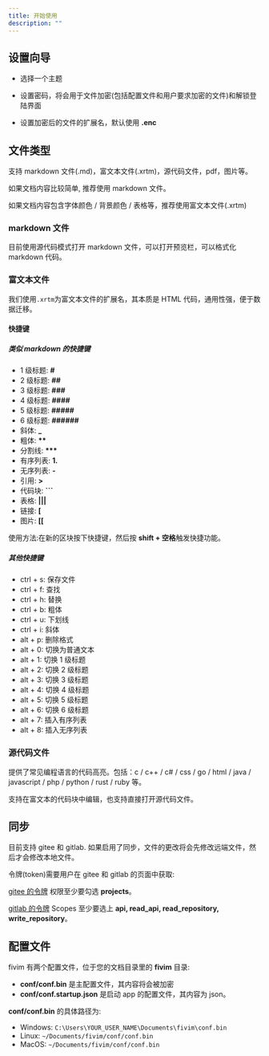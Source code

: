 ```yaml
---
title: 开始使用
description: ""
---
```


## 设置向导

- 选择一个主题

- 设置密码，将会用于文件加密(包括配置文件和用户要求加密的文件)和解锁登陆界面

- 设置加密后的文件的扩展名，默认使用 **.enc**

## 文件类型

支持 markdown 文件(.md)，富文本文件(.xrtm)，源代码文件，pdf，图片等。

如果文档内容比较简单, 推荐使用 markdown 文件。

如果文档内容包含字体颜色 / 背景颜色 / 表格等，推荐使用富文本文件(.xrtm)

### markdown 文件

目前使用源代码模式打开 markdown 文件，可以打开预览栏，可以格式化 markdown 代码。

### 富文本文件

我们使用`.xrtm`为富文本文件的扩展名，其本质是 HTML 代码，通用性强，便于数据迁移。

#### 快捷键

##### 类似 markdown 的快捷键

- 1 级标题: **#**
- 2 级标题: **##**
- 3 级标题: **###**
- 4 级标题: **####**
- 5 级标题: **#####**
- 6 级标题: **######**
- 斜体: **_**
- 粗体: **\*\***
- 分割线: **\*\*\***
- 有序列表: **1.**
- 无序列表: **-**
- 引用: **>**
- 代码块: **```**
- 表格: **|||**
- 链接: **[**
- 图片: **[[**

使用方法:在新的区块按下快捷键，然后按 **shift + 空格**触发快捷功能。

##### 其他快捷键

- ctrl + s: 保存文件
- ctrl + f: 查找
- ctrl + h: 替换
- ctrl + b: 粗体
- ctrl + u: 下划线
- ctrl + i: 斜体
- alt + p: 删除格式
- alt + 0: 切换为普通文本
- alt + 1: 切换 1 级标题
- alt + 2: 切换 2 级标题
- alt + 3: 切换 3 级标题
- alt + 4: 切换 4 级标题
- alt + 5: 切换 5 级标题
- alt + 6: 切换 6 级标题
- alt + 7: 插入有序列表
- alt + 8: 插入无序列表

### 源代码文件

提供了常见编程语言的代码高亮。包括：c / c++ / c# / css / go / html / java / javascript / php / python / rust / ruby 等。

支持在富文本的代码块中编辑，也支持直接打开源代码文件。

## 同步

目前支持 gitee 和 gitlab. 如果启用了同步，文件的更改将会先修改远端文件，然后才会修改本地文件。

令牌(token)需要用户在 gitee 和 gitlab 的页面中获取:

[gitee 的令牌](https://gitee.com/profile/personal_access_tokens/new) 权限至少要勾选 **projects**。

[gitlab 的令牌](https://gitlab.com/-/user_settings/personal_access_tokens) Scopes 至少要选上 **api, read_api, read_repository, write_repository**。

## 配置文件

fivim 有两个配置文件，位于您的文档目录里的 **fivim** 目录:

- **conf/conf.bin** 是主配置文件，其内容将会被加密
- **conf/conf.startup.json** 是启动 app 的配置文件，其内容为 json。

**conf/conf.bin** 的具体路径为:

- Windows: `C:\Users\YOUR_USER_NAME\Documents\fivim\conf.bin`
- Linux: `~/Documents/fivim/conf/conf.bin`
- MacOS: `~/Documents/fivim/conf/conf.bin`
